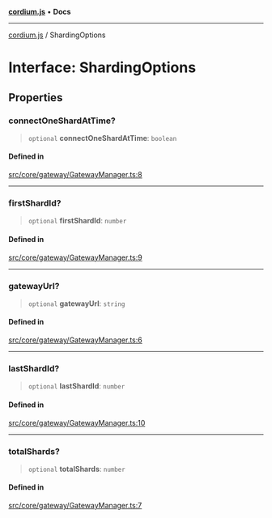 [**cordium.js**](../README.mdx) • **Docs**

***

[cordium.js](../globals.mdx) / ShardingOptions

# Interface: ShardingOptions

## Properties

### connectOneShardAtTime?

> `optional` **connectOneShardAtTime**: `boolean`

#### Defined in

[src/core/gateway/GatewayManager.ts:8](https://github.com/devdimer/cordium.js/blob/e371e1ca62e6613420e96362d2170ac2af18a382/src/core/gateway/GatewayManager.ts#L8)

***

### firstShardId?

> `optional` **firstShardId**: `number`

#### Defined in

[src/core/gateway/GatewayManager.ts:9](https://github.com/devdimer/cordium.js/blob/e371e1ca62e6613420e96362d2170ac2af18a382/src/core/gateway/GatewayManager.ts#L9)

***

### gatewayUrl?

> `optional` **gatewayUrl**: `string`

#### Defined in

[src/core/gateway/GatewayManager.ts:6](https://github.com/devdimer/cordium.js/blob/e371e1ca62e6613420e96362d2170ac2af18a382/src/core/gateway/GatewayManager.ts#L6)

***

### lastShardId?

> `optional` **lastShardId**: `number`

#### Defined in

[src/core/gateway/GatewayManager.ts:10](https://github.com/devdimer/cordium.js/blob/e371e1ca62e6613420e96362d2170ac2af18a382/src/core/gateway/GatewayManager.ts#L10)

***

### totalShards?

> `optional` **totalShards**: `number`

#### Defined in

[src/core/gateway/GatewayManager.ts:7](https://github.com/devdimer/cordium.js/blob/e371e1ca62e6613420e96362d2170ac2af18a382/src/core/gateway/GatewayManager.ts#L7)
